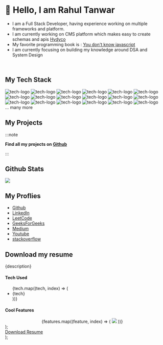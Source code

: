 
# 👋 Hello, I am Rahul Tanwar

- I am a Full Stack Developer, having experience working on multiple frameworks and platform.
- I am currently working on CMS platform which makes easy to create schemas and apis [Hydyco](/docs/projects/hydyco/intro)
- My favorite programming book is : [You don't know javascript](https://github.com/getify/You-Dont-Know-JS)
- I am currently focusing on building my knowledge around DSA and System Design

<br />

## My Tech Stack

![tech-logo](https://cdn.jsdelivr.net/gh/devicons/devicon/icons/nodejs/nodejs-original.svg)
![tech-logo](https://cdn.jsdelivr.net/gh/devicons/devicon/icons/javascript/javascript-original.svg)
![tech-logo](https://cdn.jsdelivr.net/gh/devicons/devicon/icons/react/react-original.svg)
![tech-logo](https://cdn.jsdelivr.net/gh/devicons/devicon/icons/flutter/flutter-original.svg)
![tech-logo](https://cdn.jsdelivr.net/gh/devicons/devicon/icons/php/php-original.svg)
![tech-logo](https://cdn.jsdelivr.net/gh/devicons/devicon/icons/python/python-original.svg)
![tech-logo](https://cdn.jsdelivr.net/gh/devicons/devicon/icons/ionic/ionic-original.svg)
![tech-logo](https://cdn.jsdelivr.net/gh/devicons/devicon/icons/typescript/typescript-original.svg)
![tech-logo](https://cdn.jsdelivr.net/gh/devicons/devicon/icons/docker/docker-original.svg)
![tech-logo](https://cdn.jsdelivr.net/gh/devicons/devicon/icons/go/go-original.svg)
![tech-logo](https://cdn.jsdelivr.net/gh/devicons/devicon/icons/amazonwebservices/amazonwebservices-original.svg)
![tech-logo](https://cdn.jsdelivr.net/gh/devicons/devicon/icons/nextjs/nextjs-original.svg)
![tech-logo](https://cdn.jsdelivr.net/gh/devicons/devicon/icons/bootstrap/bootstrap-plain.svg)
![tech-logo](https://cdn.jsdelivr.net/gh/devicons/devicon/icons/html5/html5-original.svg)
![tech-logo](https://cdn.jsdelivr.net/gh/devicons/devicon/icons/css3/css3-original.svg)
![tech-logo](https://cdn.jsdelivr.net/gh/devicons/devicon/icons/dart/dart-original.svg)
![tech-logo](https://cdn.jsdelivr.net/gh/devicons/devicon/icons/dotnetcore/dotnetcore-original.svg)
![tech-logo](https://cdn.jsdelivr.net/gh/devicons/devicon/icons/vuejs/vuejs-original.svg)
... many more

## My Projects

:::note

**Find all my projects on [Github](https://github.com/iamrahultanwar?tab=repositories)**

:::

<Tabs>
  <TabItem value="hydyco" label="Hydyco" default>
    <Project description="Hydyco is a CMS platform which makes easy to create schemas and apis. It
      is inspired by strapi.io" tech={["expressjs","mongodb","reactjs"]} features={[
      "https://raw.githubusercontent.com/iamrahultanwar/hydyco-preview/master/v1/1.png",
      "https://raw.githubusercontent.com/iamrahultanwar/hydyco-preview/master/v1/2.png",
      "https://raw.githubusercontent.com/iamrahultanwar/hydyco-preview/master/v1/3.png",
      "https://raw.githubusercontent.com/iamrahultanwar/hydyco-preview/master/v1/4.png",
      "https://raw.githubusercontent.com/iamrahultanwar/hydyco-preview/master/v1/5.png",
      "https://raw.githubusercontent.com/iamrahultanwar/hydyco-preview/master/v1/6.png",
      "https://raw.githubusercontent.com/iamrahultanwar/hydyco-preview/master/v1/7.png"
      ]} />
  </TabItem>
  <TabItem value="heeico" label="Heeico">
   <Project description="Heeico is a simple URL shortener implemented in GO and React" tech={["golang","reactjs"]} features={[
      "https://i.ibb.co/zXS0rKt/Screenshot-2022-05-17-at-12-12-26-AM.png",
      "https://i.ibb.co/HYY67Nn/Screenshot-2022-05-17-at-12-13-02-AM.png",
      "https://i.ibb.co/8m1HVHJ/Screenshot-2022-05-17-at-12-13-12-AM.png",
      "https://i.ibb.co/6BkbFjy/Screenshot-2022-05-17-at-12-13-22-AM.png",
      "https://i.ibb.co/PjfTHMS/Screenshot-2022-05-17-at-12-13-30-AM.png",
      "https://i.ibb.co/WGnj9C2/Screenshot-2022-05-17-at-12-13-44-AM.png",
      "https://i.ibb.co/XVfVByh/Screenshot-2022-05-17-at-12-13-58-AM.png",
      "https://i.ibb.co/SyxThMZ/Screenshot-2022-05-17-at-12-14-07-AM.png"
    ]} />

  </TabItem>
  <TabItem value="friskco" label="Friskco">
     <Project description=" This project is for my learning purpose only, i decided to learn golang instead going with react i decided to use react native. I have experience with ionic and flutter just wanted to test react native.
     Idea is to create your own cloud storage and save files for personal use." tech={["golang","react-native"]} features={[
     "https://i.ibb.co/jgYvyW0/Simulator-Screen-Shot-i-Phone-13-2021-10-24-at-16-52-43.png",
       "https://i.ibb.co/y0hL8bf/Simulator-Screen-Shot-i-Phone-13-2021-10-24-at-16-52-48.png",
       "https://i.ibb.co/zNX4SKJ/Simulator-Screen-Shot-i-Phone-13-2021-10-24-at-16-53-21.png",
       "https://i.ibb.co/PtqW0vN/Simulator-Screen-Shot-i-Phone-13-2021-10-24-at-16-53-27.png",
       "https://i.ibb.co/tpKBpXq/Simulator-Screen-Shot-i-Phone-13-2021-10-24-at-16-53-32.png"
    ]} />
  </TabItem>
  <TabItem value="autoflipz" label="Autoflipz">
     <Project description="A car service booking app. Backend is written in nodejs." tech={["nodejs-typescript","mongodb","docker","flutter"]} features={[
    "https://i.ibb.co/9vbH51L/Screenshot-2021-10-24-at-11-22-22-PM.png",
    "https://i.ibb.co/YBptX58/Screenshot-2021-10-24-at-11-22-36-PM.png",
    "https://i.ibb.co/PThPzwV/Screenshot-2021-10-24-at-11-22-50-PM.png",
    "https://i.ibb.co/NnK62GV/Screenshot-2021-10-24-at-11-23-09-PM.png",
    "https://i.ibb.co/cbC224c/Screenshot-2021-10-24-at-11-23-42-PM.png",
    "https://i.ibb.co/4t2K0Zv/Screenshot-2021-10-24-at-11-24-28-PM.png",
    "https://i.ibb.co/cNWSPcb/Screenshot-2021-10-24-at-11-24-55-PM.png",
    "https://i.ibb.co/W2862Gf/Screenshot-2021-10-24-at-11-25-06-PM.png",
    "https://i.ibb.co/sb9FMRR/Screenshot-2021-10-24-at-11-25-27-PM.png",
    "https://i.ibb.co/qgw5KJ6/Screenshot-2021-10-24-at-11-25-44-PM.png",
    "https://i.ibb.co/qk56y8t/Screenshot-2021-10-24-at-11-25-58-PM.png",
    "https://i.ibb.co/sJjnP4K/Screenshot-2021-10-24-at-11-26-40-PM.png"
    ]} />
  </TabItem>
</Tabs>

## Github Stats

![](https://github-readme-stats.vercel.app/api?username=iamrahultanwar&show_icons=true&hide_border=true&&count_private=true&include_all_commits=true)

## My Proflies

- [Github](https://github.com/iamrahultanwar)
- [LinkedIn](https://www.linkedin.com/in/rahul-tanwar-bb048a119/)
- [LeetCode](https://leetcode.com/iamrahultanwar/)
- [GeeksForGeeks](https://auth.geeksforgeeks.org/user/mrrahultanwar/)
- [Medium](https://medium.com/@iamrahultanwar)
- [Youtube](https://www.youtube.com/channel/UCCnDU9th2pCP9odm721_qDg)
- [stackoverflow](https://stackoverflow.com/users/11704593/mrrt)

## Download my resume

<ResumeQR />

  <div>
    <p>{description}</p>
    <h4>Tech Used</h4>
    <ul>
      {tech.map((tech, index) => (
        <li key={index}>{tech}</li>
      ))}
    </ul>
    <h4>Cool Features</h4>
    <div
      align="center"
      style={{
        display: "grid",
        gridTemplateColumns: "repeat(3, 1fr)",
        gridGap: "5px",
      }}
    >
      {features.map((feature, index) => (
        <img key={index} src={feature} />
      ))}
    </div>
  </div>
);

  <div
    style={{
      display: "flex",
      justifyContent: "space-between",
      alignItems: "end",
    }}
  >
    <QRCode value={"https://rahultanwar.me/file/rahul-tanwar-resume.pdf"} />
    <a href="https://rahultanwar.me/file/rahul-tanwar-resume.pdf">
      Download Resume
    </a>
  </div>
);
